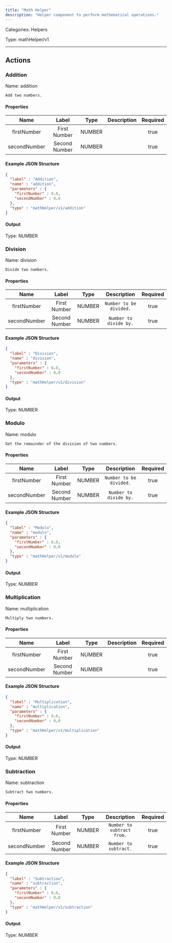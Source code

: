```yaml
---
title: "Math Helper"
description: "Helper component to perform mathematical operations."
---
```



Categories: Helpers


Type: mathHelper/v1

<hr />




## Actions


### Addition
Name: addition

`Add two numbers.`

#### Properties

|      Name       |      Label     |     Type     |     Description     | Required |
|:---------------:|:--------------:|:------------:|:-------------------:|:--------:|
| firstNumber | First Number | NUMBER |  | true |
| secondNumber | Second Number | NUMBER |  | true |

#### Example JSON Structure
```json
{
  "label" : "Addition",
  "name" : "addition",
  "parameters" : {
    "firstNumber" : 0.0,
    "secondNumber" : 0.0
  },
  "type" : "mathHelper/v1/addition"
}
```

#### Output



Type: NUMBER








### Division
Name: division

`Divide two numbers.`

#### Properties

|      Name       |      Label     |     Type     |     Description     | Required |
|:---------------:|:--------------:|:------------:|:-------------------:|:--------:|
| firstNumber | First Number | NUMBER | `Number to be divided.` | true |
| secondNumber | Second Number | NUMBER | `Number to divide by.` | true |

#### Example JSON Structure
```json
{
  "label" : "Division",
  "name" : "division",
  "parameters" : {
    "firstNumber" : 0.0,
    "secondNumber" : 0.0
  },
  "type" : "mathHelper/v1/division"
}
```

#### Output



Type: NUMBER








### Modulo
Name: modulo

`Get the remainder of the division of two numbers.`

#### Properties

|      Name       |      Label     |     Type     |     Description     | Required |
|:---------------:|:--------------:|:------------:|:-------------------:|:--------:|
| firstNumber | First Number | NUMBER | `Number to be divided.` | true |
| secondNumber | Second Number | NUMBER | `Number to divide by.` | true |

#### Example JSON Structure
```json
{
  "label" : "Modulo",
  "name" : "modulo",
  "parameters" : {
    "firstNumber" : 0.0,
    "secondNumber" : 0.0
  },
  "type" : "mathHelper/v1/modulo"
}
```

#### Output



Type: NUMBER








### Multiplication
Name: multiplication

`Multiply two numbers.`

#### Properties

|      Name       |      Label     |     Type     |     Description     | Required |
|:---------------:|:--------------:|:------------:|:-------------------:|:--------:|
| firstNumber | First Number | NUMBER |  | true |
| secondNumber | Second Number | NUMBER |  | true |

#### Example JSON Structure
```json
{
  "label" : "Multiplication",
  "name" : "multiplication",
  "parameters" : {
    "firstNumber" : 0.0,
    "secondNumber" : 0.0
  },
  "type" : "mathHelper/v1/multiplication"
}
```

#### Output



Type: NUMBER








### Subtraction
Name: subtraction

`Subtract two numbers.`

#### Properties

|      Name       |      Label     |     Type     |     Description     | Required |
|:---------------:|:--------------:|:------------:|:-------------------:|:--------:|
| firstNumber | First Number | NUMBER | `Number to subtract from.` | true |
| secondNumber | Second Number | NUMBER | `Number to subtract.` | true |

#### Example JSON Structure
```json
{
  "label" : "Subtraction",
  "name" : "subtraction",
  "parameters" : {
    "firstNumber" : 0.0,
    "secondNumber" : 0.0
  },
  "type" : "mathHelper/v1/subtraction"
}
```

#### Output



Type: NUMBER










